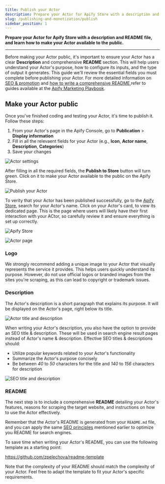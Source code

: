 ```yaml
---
title: Publish your Actor
description: Prepare your Actor for Apify Store with a description and README file, and learn how to make your Actor available to the public.
slug: /publishing-and-monetization/publish
sidebar_position: 1
---
```


**Prepare your Actor for Apify Store with a description and README file, and learn how to make your Actor available to the public.**

---

Before making your Actor public, it's important to ensure your Actor has a clear **Description** and comprehensive **README** section. This will help users understand your Actor's purpose, how to configure its inputs, and the type of output it generates. This guide we'll review the essential fields you must complete before publishing your Actor. For more detailed information on [SEO & promotion](https://apify.notion.site/SEO-990259fe88a84fd0a85ce6d3b394d8c1) and [how to write a comprehensive README](https://apify.notion.site/How-to-create-an-Actor-README-759a1614daa54bee834ee39fe4d98bc2),refer to guides available at the [Apify Marketing Playbook](https://apify.notion.site/3fdc9fd4c8164649a2024c9ca7a2d0da?v=6d262c0b026d49bfa45771cd71f8c9ab).

## Make your Actor public

Once you've finished coding and testing your Actor, it's time to publish it. Follow these steps:

1. From your Actor's page in the Apify Console, go to **Publication** > **Display information**
2. Fill in all the relevaent fields for your Actor (e.g., **Icon**, **Actor name**, **Description**, **Categories**)
3. Save your changes

![Actor settings](./images/actor-display-information.webp)

After filling in all the required fields, the **Publish to Store** button will turn green. Click on it to make your Actor available to the public on the Apify Store.

![Publish your Actor](./images/publish-actor-to-store.webp)

To verity that your Actor has been published successfully, go to the [Apify Store](https://apify.com/store), search for your Actor's name. Click on your Actor's card, to view its dedicated page. This is the page where users will likely have their first interaction with your ACtor, so carefully review it and ensure everything is set up correctly.

![Apify Store](./images/apify-store.webp)

![Actor page](./images/actor-page.webp)

### Logo

We strongly recommend adding a unique image to your Actor that visually represents the service it provides. This helps users quickly understand its purpose. However, do not use official logos or branded images from the sites you're scraping, as this can lead to copyright or trademark issues.

### Description

The Actor's description is a short paragraph that explains its purpose. It will be displayed on the Actor's page, right below its title.

![Actor title and description](./images/actor-title-description.webp)

When writing your Actor's description, you also have the option to provide an SEO title & description. These will be used in search engine result pages instead of Actor's name & description. Effective SEO titles & descriptions should:

- Utilize popular keywords related to your Actor's functionality
- Summarize the Actor's purpose concisely
- Be between _40_ to _50_ characters for the title and _140_ to _156_ characters for description

![SEO title and description](./images/actor-SEO.webp)

### README

The next step is to include a comprehensive **README** detailing your Actor's features, reasons for scraping the target website, and instructions on how to use the Actor effectively.

Remember that the Actor's README is generated from your `README.md` file, and you can apply the same [SEO principles](https://apify.notion.site/SEO-990259fe88a84fd0a85ce6d3b394d8c1) mentioned earlier to optimize you README for search engines.

To save time when writing your Actor's README, you can use the following template as a starting point:

https://github.com/zpelechova/readme-template

Note that the complexity of your README should match the complexity of your Actor. Feel free to adapt the template to fit your Actor's specific requirements.
